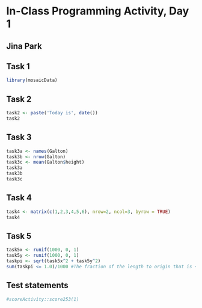 # In-Class Programming Activity, Day 1

## Jina Park

## Task 1

```r
library(mosaicData)
```

## Task 2

```r
task2 <- paste('Today is', date())
task2
```

## Task 3

```r
task3a <- names(Galton)
task3b <- nrow(Galton)
task3c <- mean(Galton$height)
task3a
task3b
task3c
```

## Task 4

```r
task4 <- matrix(c(1,2,3,4,5,6), nrow=2, ncol=3, byrow = TRUE)
task4
```

## Task 5

```r
task5x <- runif(1000, 0, 1)
task5y <- runif(1000, 0, 1)
taskpi <- sqrt(task5x^2 + task5y^2)
sum(taskpi <= 1.0)/1000 #The fraction of the length to origin that is <= 1.
```

## Test statements

```r
#scoreActivity::score253(1)

```